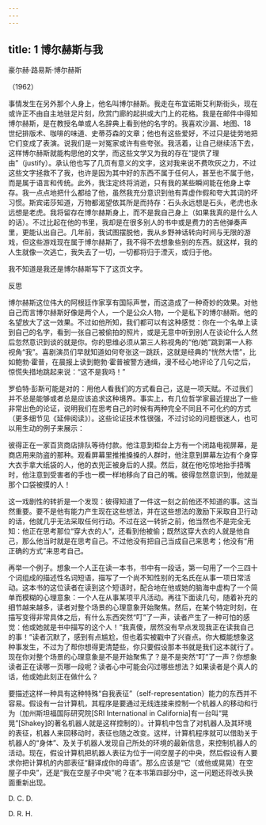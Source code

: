 ```yaml
---
---
---
```

title: 1 博尔赫斯与我
---




豪尔赫·路易斯·博尔赫斯

（1962）



事情发生在另外那个人身上，他名叫博尔赫斯。我走在布宜诺斯艾利斯街头，现在或许正不由自主地驻足片刻，欣赏门廊的起拱或大门上的花格。我是在邮件中得知博尔赫斯，是在教授名单或人名辞典上看到他的名字的。我喜欢沙漏、地图、18世纪排版术、咖啡的味道、史蒂芬森的文章；他也有这些爱好，不过只是徒劳地把它们变成了表演。说我们是一对冤家或许有些夸张。我活着，让自己继续活下去，这样博尔赫斯就能构思他的文学，而这些文学又为我的存在“提供了理由”（justify）。承认他也写了几页有意义的文字，这对我来说不费吹灰之力，不过这些文字拯救不了我，也许是因为其中好的东西不属于任何人，甚至也不属于他，而是属于语言和传统。此外，我注定终将消逝，只有我的某些瞬间能在他身上幸存。我一点点地把什么都给了他，虽然我充分意识到他有弄虚作假和夸大其词的坏习惯。斯宾诺莎知道，万物都渴望依其所是而持存：石头永远想是石头，老虎也永远想是老虎。我将留存在博尔赫斯身上，而不是我自己身上（如果我真的是什么人的话）。不过比起在他的书里，我却是在很多别人的书中或是费力的吉他弹奏声里，更能认出自己。几年前，我试图摆脱他，我从乡野神话转向时间与无限的游戏，但这些游戏现在属于博尔赫斯了，我不得不去想象些别的东西。就这样，我的人生就像一次逃亡，我失去了一切，一切都将归于湮灭，或归于他。

我不知道是我还是博尔赫斯写下了这页文字。


反思

博尔赫斯这位伟大的阿根廷作家享有国际声誉，而这造成了一种奇妙的效果。对他自己而言博尔赫斯好像是两个人，一个是公众人物，一个是私下的博尔赫斯。他的名望放大了这一效果。不过如他所知，我们都可以有这种感觉：你在一个名单上读到自己的名字，看到一张自己被偷拍的照片，或是无意中听到别人在谈论什么人然后忽然意识到谈的就是你。你的思维必须从第三人称视角的“他/她”跳到第一人称视角“我”。喜剧演员们早就知道如何夸张这一跳跃，这就是经典的“恍然大悟”，比如鲍勃·霍普，在晨报上读到鲍勃·霍普被警方通缉，漫不经心地评论了几句之后，惊慌失措地跳起来说：“这不是我吗！”

罗伯特·彭斯可能是对的：用他人看我们的方式看自己，这是一项天赋。不过我们并不总是能够或者总是应该追求这种境界。事实上，有几位哲学家最近提出了一些非常出色的论证，说明我们在思考自己的时候有两种完全不同且不可化约的方式（更多细节见《延伸阅读》）。这些论证技术性很强，不过讨论的问题很迷人，也可以用生动的例子来展示：

彼得正在一家百货商店排队等待付款。他注意到柜台上方有一个闭路电视屏幕，是商店用来防盗的那种。观看屏幕里推推搡搡的人群时，他注意到屏幕左边有个身穿大衣手拿大纸袋的人，他的衣兜正被身后的人摸。然后，就在他吃惊地抬手捂嘴时，他注意到受害者的手也一模一样地移向了自己的嘴。彼得忽然意识到，他就是那个口袋被摸的人！

这一戏剧性的转折是一个发现：彼得知道了一件这一刻之前他还不知道的事。这当然重要。要不是他有能力产生现在这些想法，并在这些想法的激励下采取自卫行动的话，他就几乎无法采取任何行动。不过在这一转折之前，他当然也不是完全无知：他正在思考那位“穿大衣的人”，还看到他被偷；既然这穿大衣的人就是他自己，那么他当时就是在思考自己。不过他没有把自己当成自己来思考；他没有“用正确的方式”来思考自己。

再举一个例子。想象一个人正在读一本书，书中有一段话，第一句用了一个三四十个词组成的描述性名词短语，描写了一个尚不知性别的无名氏在从事一项日常活动。这本书的这位读者在读到这个短语时，配合地在他或她的脑海中虚构了一个简单而模糊的心理意象：一个人在从事某项平凡活动。再往下面读几句，随着补充的细节越来越多，读者对整个场景的心理意象开始聚焦。然后，在某个特定时刻，在描写变得非常具体之后，有什么东西突然“叮”了一声，读者产生了一种可怕的感觉：他或她就是书中描写的这个人！“我真傻，居然没有早点发现我正在读我自己的事！”读者沉默了，感到有点尴尬，但也着实被戳中了兴奋点。你大概能想象这种事发生，不过为了帮你想得更清楚些，你只要假设那本书就是我们这本就行了。现在你对整个场景的心理意象是不是开始聚焦了？是不是突然“叮”了一声？你想象读者正在读哪一页哪一段呢？读者心中可能会闪过哪些想法？如果读者是个真人的话，他或她此刻正在做什么？

要描述这样一种具有这种特殊“自我表征”（self-representation）能力的东西并不容易。假设有一台计算机，其程序是要通过无线连接来控制一个机器人的移动和行为（加州斯坦福国际研究院[SRI International in California]有一台叫“晃晃”[Shakey]的著名机器人就是这样控制的）。计算机中包含了对机器人及其环境的表征，机器人来回移动时，表征也随之改变。这样，计算机程序就可以借助关于机器人的“身体”、及关于机器人发现自己所处的环境的最新信息，来控制机器人的活动。现在，假设计算机把机器人表征为位于一间空屋子的中央，然后假设有人要求你把计算机的内部表征“翻译成你的母语”。那么应该是“它（或他或晃晃）在空屋子中央”，还是“我在空屋子中央”呢？在本书第四部分中，这一问题还将改头换面重新出现。

D. C. D.

D. R. H.